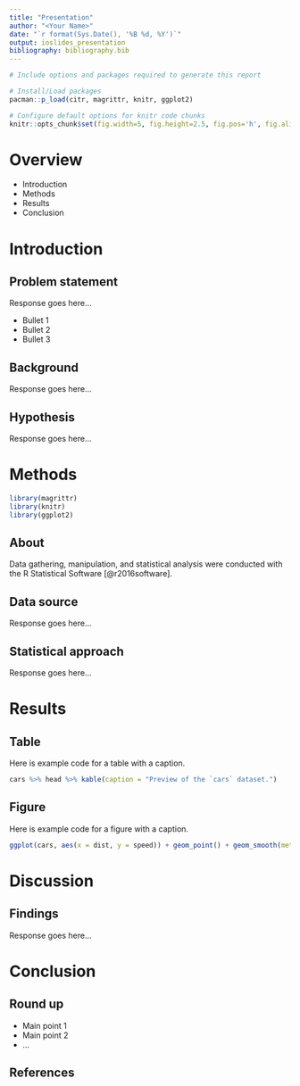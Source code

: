 ```yaml
---
title: "Presentation"
author: "<Your Name>"
date: "`r format(Sys.Date(), '%B %d, %Y')`"
output: ioslides_presentation
bibliography: bibliography.bib
---
```


```r
# Include options and packages required to generate this report

# Install/Load packages
pacman::p_load(citr, magrittr, knitr, ggplot2)

# Configure default options for knitr code chunks
knitr::opts_chunk$set(fig.width=5, fig.height=2.5, fig.pos='h', fig.align='center', echo=FALSE)
```

# Overview

- Introduction
- Methods
- Results
- Conclusion

# Introduction

## Problem statement

<!-- the identification of a relevant topic/ area of interest to you -->

Response goes here...

<!-- Example bullets -->

- Bullet 1
- Bullet 2
- Bullet 3

## Background
<!-- a description a viable and thought-provoking research question supported by previous research on the topic in the primary literature -->

Response goes here...

## Hypothesis
<!-- a clear, and testable hypothesis based on evidence in the literature -->

Response goes here...

# Methods

```r
library(magrittr)
library(knitr)
library(ggplot2)
```

## About

Data gathering, manipulation, and statistical analysis were conducted with the R Statistical Software [@r2016software]. 

## Data source
<!-- the identification of an adequate corpus resource (existing or to be developed) to address the research question;  evaluating the strengths and weakness of this particular resource, -->

Response goes here...

## Statistical approach
<!-- reference to and use of the appropriate analytical and/or statistical methods to assess the evidence, -->

Response goes here...

# Results

## Table

Here is example code for a table with a caption.

```r
cars %>% head %>% kable(caption = "Preview of the `cars` dataset.")
```

## Figure

Here is example code for a figure with a caption.

```r
ggplot(cars, aes(x = dist, y = speed)) + geom_point() + geom_smooth(method = "lm")
```

# Discussion

## Findings
<!-- and a review and discussion of the findings -->

Response goes here...

# Conclusion

## Round up

- Main point 1
- Main point 2
- ...

## References

